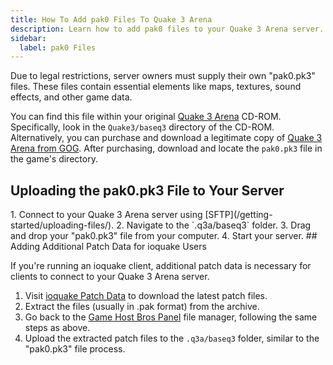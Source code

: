 ```yaml
---
title: How To Add pak0 Files To Quake 3 Arena
description: Learn how to add pak0 files to your Quake 3 Arena server.
sidebar:
  label: pak0 Files
---
```


Due to legal restrictions, server owners must supply their own "pak0.pk3" files. These files contain essential elements like maps, textures, sound effects, and other game data.

You can find this file within your original [Quake 3 Arena](https://www.gamehostbros.com/quake-3-arena-server-hosting/) CD-ROM. Specifically, look in the `Quake3/baseq3` directory of the CD-ROM. Alternatively, you can purchase and download a legitimate copy of [Quake 3 Arena from GOG](https://www.gog.com/en/game/quake_iii_arena). After purchasing, download and locate the `pak0.pk3` file in the game's directory.

## Uploading the pak0.pk3 File to Your Server
<Steps>
1. Connect to your Quake 3 Arena server using [SFTP](/getting-started/uploading-files/).
2. Navigate to the `.q3a/baseq3` folder.
3. Drag and drop your "pak0.pk3" file from your computer.
4. Start your server.
</Steps>
## Adding Additional Patch Data for ioquake Users

If you're running an ioquake client, additional patch data is necessary for clients to connect to your Quake 3 Arena server.
<Steps>
1. Visit [ioquake Patch Data](https://ioquake3.org/extras/patch-data/) to download the latest patch files.
2. Extract the files (usually in .pak format) from the archive.
3. Go back to the [Game Host Bros Panel](https://panel.gamehostbros.com/) file manager, following the same steps as above.
4. Upload the extracted patch files to the `.q3a/baseq3` folder, similar to the "pak0.pk3" file process.
</Steps>